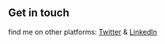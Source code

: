 ## Get in touch

find me on other platforms: [Twitter](https://twitter.com/love_nz_from_jp) & [LinkedIn](https://www.linkedin.com/in/yuto-ichihara-426800217)
